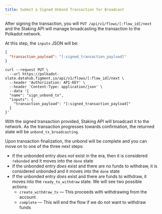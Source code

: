 ```yaml
---
title: Submit a Signed Unbond Transaction for Broadcast
---
```


After signing the transaction, you will `PUT /api/v1/flows/[:flow_id]/next` and the Staking API will manage broadcasting the transaction to the Polkadot network.

At this step, the `inputs` JSON will be:

```json title="inputs"
{
  "transaction_payload": "[:signed_transaction_payload]"
}
```

```text title="Example curl request"
curl --request PUT \
  --url https://polkadot-slate.datahub.figment.io/api/v1/flows/[:flow_id]/next \
  --header 'Authorization: API-KEY' \
  --header 'Content-Type: application/json' \
  --data '{
  "name": "sign_unbond_tx",
  "inputs": {
    "transaction_payload": "[:signed_transaction_payload]"
  }
}'
```

With the signed transaction provided, Staking API will broadcast it to the network. As the transaction progresses towards confirmation, the returned state will be `unbond_tx_broadcasting`.

Upon transaction finalization, the unbond will be complete and you can move on to one of the three next steps:

- If the unbonded entry _does not_ exist in the era, then it is considered `rebonded` and it moves into the `done` state
- If the unbonded entry _does_ exist and there are no funds to withdraw, it is considered unbonded and it moves into the `done` state
- If the unbonded entry _does_ exist and there are funds to withdraw, it moves into the `ready_to_withdraw` state. We will see two possible actions:
  - `create_withdraw_tx` — This proceeds with withdrawing from the account
  - `complete` — This will end the flow if we do not want to withdraw funds
